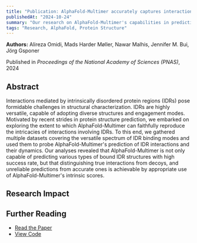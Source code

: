 ```yaml
---
title: "Publication: AlphaFold-Multimer accurately captures interactions and dynamics of intrinsically disordered protein regions"
publishedAt: "2024-10-24"
summary: "Our research on AlphaFold-Multimer's capabilities in predicting IDR interactions"
tags: "Research, AlphaFold, Protein Structure"
---
```


**Authors:** Alireza Omidi, Mads Harder Møller, Nawar Malhis, Jennifer M. Bui, Jörg Gsponer

Published in _Proceedings of the National Academy of Sciences (PNAS)_, 2024

## Abstract

Interactions mediated by intrinsically disordered protein regions (IDRs) pose formidable challenges in structural characterization. IDRs are highly versatile, capable of adopting diverse structures and engagement modes. Motivated by recent strides in protein structure prediction, we embarked on exploring the extent to which AlphaFold-Multimer can faithfully reproduce the intricacies of interactions involving IDRs.
To this end, we gathered multiple datasets covering the versatile spectrum of IDR binding modes and used them to probe AlphaFold-Multimer's prediction of IDR interactions and their dynamics. Our analyses revealed that AlphaFold-Multimer is not only capable of predicting various types of bound IDR structures with high success rate, but that distinguishing true interactions from decoys, and unreliable predictions from accurate ones is achievable by appropriate use of AlphaFold-Multimer's intrinsic scores.

## Research Impact

<StaticTweet id="1849646408816844942" />

## Further Reading

- [Read the Paper](https://doi.org/10.1073/pnas.2406407121)
- [View Code](https://github.com/alirezaomidi/AFMinD) 